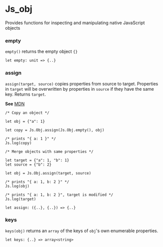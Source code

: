 # Js_obj

Provides functions for inspecting and manipulating native JavaScript objects

### empty
`empty()` returns the empty object `{}`

```res sig
let empty: unit => {..}
```

### assign
`assign(target, source)` copies properties from source to target.
Properties in `target` will be overwritten by properties in `source` if they have the same key.
Returns `target`.

**See** [MDN](https://developer.mozilla.org/en-US/docs/Web/JavaScript/Reference/Global_Objects/Object/assign)

```res example
/* Copy an object */

let obj = {"a": 1}

let copy = Js.Obj.assign(Js.Obj.empty(), obj)

/* prints "{ a: 1 }" */
Js.log(copy)

/* Merge objects with same properties */

let target = {"a": 1, "b": 1}
let source = {"b": 2}

let obj = Js.Obj.assign(target, source)

/* prints "{ a: 1, b: 2 }" */
Js.log(obj)

/* prints "{ a: 1, b: 2 }", target is modified */
Js.log(target)
```

```res sig
let assign: ({..}, {..}) => {..}
```

### keys
`keys(obj)` returns an `array` of the keys of `obj`'s own enumerable properties.

```res sig
let keys: {..} => array<string>
```
